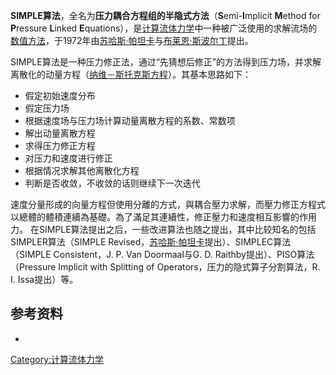 '''SIMPLE算法'''，全名为'''压力耦合方程组的半隐式方法'''（'''S'''emi-'''I'''mplicit '''M'''ethod for '''P'''ressure '''L'''inked '''E'''quations），是[[计算流体力学|计算流体力学]]中一种被广泛使用的求解流场的[[数值方法|数值方法]]，于1972年由[[苏哈斯·帕坦卡|苏哈斯·帕坦卡]]与[[布莱恩·斯波尔丁|布莱恩·斯波尔丁]]提出。

SIMPLE算法是一种压力修正法，通过“先猜想后修正”的方法得到压力场，并求解离散化的动量方程（[[纳维－斯托克斯方程|纳维－斯托克斯方程]]）。其基本思路如下：

* 假定初始速度分布
* 假定压力场
* 根据速度场与压力场计算动量离散方程的系数、常数项
* 解出动量离散方程
* 求得压力修正方程
* 对压力和速度进行修正
* 根据情况求解其他离散化方程
* 判断是否收敛，不收敛的话则继续下一次迭代
速度分量形成的向量方程但使用分離的方式，與耦合壓力求解，而壓力修正方程式以總體的體積連續為基礎。為了滿足其連續性，修正壓力和速度相互影響的作用力。
在SIMPLE算法提出之后，一些改进算法也随之提出，其中比较知名的包括SIMPLER算法（SIMPLE Revised，[[苏哈斯·帕坦卡|苏哈斯·帕坦卡]]提出）、SIMPLEC算法（SIMPLE Consistent，J. P. Van Doormaal与G. D. Raithby提出）、PISO算法（Pressure Implicit with Splitting of Operators，压力的隐式算子分割算法，R. I. Issa提出）等。

== 参考资料 ==
* {{cite book|title=《计算流体动力学分析》|author=王福军|chapter=第3章 基于SIMPLE算法的流场数值计算|publisher=清华大学出版社}}

[[Category:计算流体力学|Category:计算流体力学]]